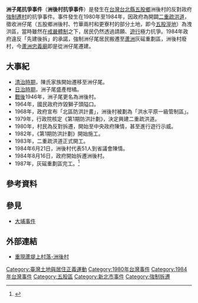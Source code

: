 {{refimprove|time=2015-12-14T09:46:26+00:00}}
'''洲子尾抗爭事件'''（'''洲後村抗爭事件'''）是發生在[[台灣|台灣]][[台北縣|台北縣]][[五股鄉|五股鄉]]洲後村的反對政府[[強制拆遷|強制遷村]]的抗爭事件。事件發生在1980年至1984年，因政府為開闢[[二重疏洪道|二重疏洪道]]，徵收洲仔尾（五股鄉洲後村、竹華兩村和更寮村的部分土地，即今[[五股溼地|五股溼地]]）為洩洪區，當時雖然在[[臺灣省戒嚴令|戒嚴體制]]之下，居民仍然透過請願、[[遊行|遊行]]極力抗爭。1984年政府違反「先建後拆」的承諾，強制洲仔尾居民搬遷至[[蘆洲區|蘆洲]]灰磘重劃區，洲後村廢村，今[[蘆洲忠義廟|蘆洲忠義廟]]即是從洲仔尾遷建。

== 大事紀 ==
* [[台灣清治時期|清治時期]]，陳氏家族開始遷移至洲仔尾。
* [[台灣日治時期|日治時期]]，洲子尾盛產柑橘。
* [[台灣戰後時期|戰後]]1946年，洲子尾更名為洲後村。
* 1964年，國民政府炸毀獅子頭隘口。
* 1968年，政府宣布「北區防洪計畫」，洲後村被劃為「洪水平原一級管制區」。
* 1979年，行政院核定《第1期防洪計劃》，決定興建二重疏洪道。
* 1980年，村民為反對拆遷，開始至中央政府陳情，甚至進行遊行示威。
* 1982年，《第1期防洪計劃》開始施工。
* 1983年，二重疏洪道正式開工。
* 1984年6月21日，洲後村代表51人到省議會陳情。
* 1984年8月16日，政府開始拆遷洲後村。
* 1987年，灰磘重劃區完工。<ref>{{Cite web |url=http://nas01.lcps.ntpc.edu.tw/~cyberfair/2014/index.htm |title=重現蘆堤上村落-洲後村 |access-date=2015-12-13 |archive-url=https://web.archive.org/web/20160305223401/http://nas01.lcps.ntpc.edu.tw/~cyberfair/2014/index.htm |archive-date=2016-03-05 |dead-url=yes }}</ref>

== 參考資料 ==
{{reflist}}

== 參見 ==
* [[大埔事件|大埔事件]]

== 外部連結 ==
*[https://web.archive.org/web/20160305223401/http://nas01.lcps.ntpc.edu.tw/~cyberfair/2014/index.htm 重現蘆堤上村落-洲後村]

{{台灣社會運動|人權運動}}

[[Category:臺灣土地與居住正義運動|Category:臺灣土地與居住正義運動]]
[[Category:1980年台灣事件|Category:1980年台灣事件]]
[[Category:1984年台灣事件|Category:1984年台灣事件]]
[[Category:五股區|Category:五股區]]
[[Category:新北市事件|Category:新北市事件]]
[[Category:強制拆遷|Category:強制拆遷]]